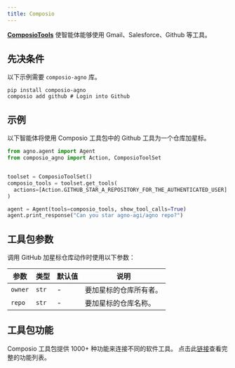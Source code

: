 ```yaml
---
title: Composio
---
```

[**ComposioTools**](https://docs.composio.dev/framework/phidata) 使智能体能够使用 Gmail、Salesforce、Github 等工具。

## 先决条件

以下示例需要 `composio-agno` 库。

```shell
pip install composio-agno
composio add github # Login into Github
```

## 示例

以下智能体将使用 Composio 工具包中的 Github 工具为一个仓库加星标。

```python cookbook/tools/composio_tools.py
from agno.agent import Agent
from composio_agno import Action, ComposioToolSet


toolset = ComposioToolSet()
composio_tools = toolset.get_tools(
  actions=[Action.GITHUB_STAR_A_REPOSITORY_FOR_THE_AUTHENTICATED_USER]
)

agent = Agent(tools=composio_tools, show_tool_calls=True)
agent.print_response("Can you star agno-agi/agno repo?")
```

## 工具包参数

调用 GitHub 加星标仓库动作时使用以下参数：

| 参数 | 类型 | 默认值 | 说明 |
|-----------|------|---------|-------------|
| `owner` | `str` | - | 要加星标的仓库所有者。 |
| `repo` | `str` | - | 要加星标的仓库名称。 |

## 工具包功能

Composio 工具包提供 1000+ 种功能来连接不同的软件工具。
点击此[链接](https://composio.dev/tools)查看完整的功能列表。